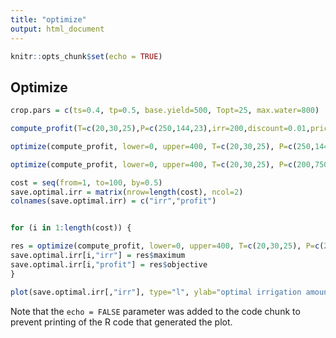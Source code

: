 ```yaml
---
title: "optimize"
output: html_document
---
```


```r
knitr::opts_chunk$set(echo = TRUE)
```

## Optimize



```r
crop.pars = c(ts=0.4, tp=0.5, base.yield=500, Topt=25, max.water=800)

compute_profit(T=c(20,30,25),P=c(250,144,23),irr=200,discount=0.01,price=50, cost=1500,crop.pars)

optimize(compute_profit, lower=0, upper=400, T=c(20,30,25), P=c(250,144,100), discount=0.01, price=50, cost=150, crop.pars=crop.pars,  maximum=T)

optimize(compute_profit, lower=0, upper=400, T=c(20,30,25), P=c(200,750,20), discount=0.01, price=50, cost=24, crop.pars=crop.pars,  maximum=T)

cost = seq(from=1, to=100, by=0.5)
save.optimal.irr = matrix(nrow=length(cost), ncol=2)
colnames(save.optimal.irr) = c("irr","profit")


for (i in 1:length(cost)) {

res = optimize(compute_profit, lower=0, upper=400, T=c(20,30,25), P=c(200,750,20), discount=0.01, price=50, cost=cost[i], crop.pars=crop.pars,  maximum=T)
save.optimal.irr[i,"irr"] = res$maximum
save.optimal.irr[i,"profit"] = res$objective
}

plot(save.optimal.irr[,"irr"], type="l", ylab="optimal irrigation amount", xlab="Cost of irrigation/unit",  lwd=3, col="green")
```

Note that the `echo = FALSE` parameter was added to the code chunk to prevent printing of the R code that generated the plot.
